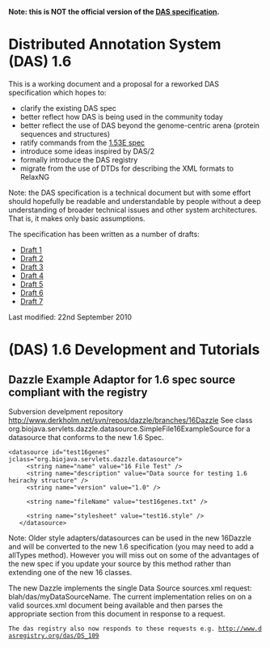 '''Note: this is NOT the official version of the [http://biodas.org/documents/spec.html DAS specification].'''

=Distributed Annotation System (DAS) 1.6=

This is a working document and a proposal for a reworked DAS specification which hopes to:
* clarify the existing DAS spec
* better reflect how DAS is being used in the community today
* better reflect the use of DAS beyond the genome-centric arena (protein sequences and structures)
* ratify commands from the [http://www.dasregistry.org/spec_1.53E.jsp 1.53E spec] 
* introduce some ideas inspired by DAS/2
* formally introduce the DAS registry
* migrate from the use of DTDs for describing the XML formats to RelaxNG

Note: the DAS specification is a technical document but with some effort should hopefully be readable and understandable by people without a deep understanding of broader technical issues and other system architectures. That is, it makes only basic assumptions.

The specification has been written as a number of drafts:
* [http://www.ebi.ac.uk/~aj/1.6_draft1/documents/spec.html Draft 1]
* [http://www.ebi.ac.uk/~aj/1.6_draft2/documents/spec.html Draft 2]
* [http://www.ebi.ac.uk/~aj/1.6_draft3/documents/spec.html Draft 3]
* [http://www.ebi.ac.uk/~aj/1.6_draft4/documents/spec.html Draft 4]
* [http://www.ebi.ac.uk/~aj/1.6_draft5/documents/spec.html Draft 5]
* [http://www.ebi.ac.uk/~aj/1.6_draft6/documents/spec.html Draft 6]
* [http://www.ebi.ac.uk/~aj/1.6_draft7/documents/spec.html Draft 7]
Last modified: 22nd September 2010

=(DAS) 1.6 Development and Tutorials=
==Dazzle Example Adaptor for 1.6 spec source compliant with the registry ==

Subversion develpment repository http://www.derkholm.net/svn/repos/dazzle/branches/16Dazzle
See class org.biojava.servlets.dazzle.datasource.SimpleFile16ExampleSource for a datasource that conforms to the new 1.6 Spec.
<pre>
<datasource id="test16genes" jclass="org.biojava.servlets.dazzle.datasource">
     <string name="name" value="16 File Test" />
     <string name="description" value="Data source for testing 1.6 heirachy structure" />
     <string name="version" value="1.0" /> 
     
     <string name="fileName" value="test16genes.txt" />

     <string name="stylesheet" value="test16.style" />
   </datasource>
</pre>
Note: Older style adapters/datasources can be used in the new 16Dazzle and will be converted to the new 1.6 specification (you may need to add a allTypes method). However you will miss out on some of the advantages of the new spec if you update your source by this method rather than extending one of the new 16 classes.

The new Dazzle implements the single Data Source sources.xml request: blah/das/myDataSourceName. The current implementation relies on on a valid sources.xml document being available and then parses the appropriate section from this document in response to a request.

 The das registry also now responds to these requests e.g. http://www.dasregistry.org/das/DS_109